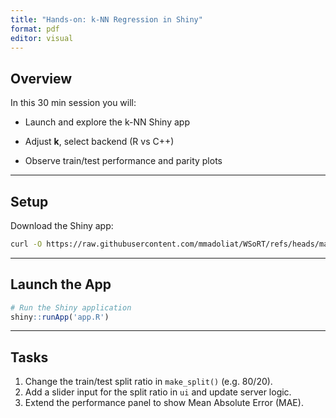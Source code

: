 ```yaml
---
title: "Hands-on: k-NN Regression in Shiny"
format: pdf
editor: visual
---
```


## Overview

In this 30 min session you will:

-   Launch and explore the k-NN Shiny app

-   Adjust **k**, select backend (R vs C++)

-   Observe train/test performance and parity plots

------------------------------------------------------------------------

## Setup

Download the Shiny app:

``` .bash
curl -O https://raw.githubusercontent.com/mmadoliat/WSoRT/refs/heads/main/R/app.R
```

------------------------------------------------------------------------

## Launch the App

``` .r
# Run the Shiny application
shiny::runApp('app.R')
```

------------------------------------------------------------------------

## Tasks

1.  Change the train/test split ratio in `make_split()` (e.g. 80/20).
2.  Add a slider input for the split ratio in `ui` and update server logic.
3.  Extend the performance panel to show Mean Absolute Error (MAE).
